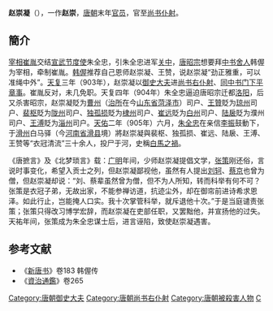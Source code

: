 '''赵崇凝'''（{{bd|9世纪|？|905年|catIdx=Z}}），一作'''赵崇'''，[[唐朝|唐朝]]末年[[官员|官员]]，官至[[尚书仆射|尚书仆射]]。

== 簡介 ==
[[宰相|宰相]][[崔胤|崔胤]]交结[[宣武节度使|宣武节度使]]朱全忠，引朱全忠进军[[关中地区|关中]]，[[唐昭宗|唐昭宗]]想要拜[[中书舍人|中书舍人]]韩偓为宰相，牵制崔胤。[[韩偓|韩偓]]推荐自己恩师赵崇凝、王赞，说赵崇凝“劲正雅重，可以准绳中外”。[[天复_(唐朝)|天复]]三年（903年），赵崇凝以[[御史大夫|御史大夫]]进[[尚书右仆射|尚书右仆射]]、[[同中书门下平章事|同中书门下平章事]]。崔胤反对，未几免职。天复四年（904年）朱全忠逼迫唐昭宗迁都[[洛阳|洛阳]]，后又杀害昭宗，赵崇凝貶为[[曹州|曹州]]（[[治所|治所]]在今[[山东省|山东省]][[菏泽市|菏泽市]]）司户、[[王贊_(唐朝)|王贊]]貶为[[琼州|琼州]]司户、[[裴枢|裴枢]]貶为[[陇州|陇州]]司户、[[独孤损|独孤损]]貶为[[棣州|棣州]]司户、[[崔远_(唐朝)|崔远]]貶为[[白州|白州]]司户、[[陆扆|陆扆]]貶为濮州司户、[[王溥_(唐朝)|王溥]]貶为[[淄州|淄州]]司户。[[天祐_(唐朝)|天佑]]二年（905年）六月，[[朱全忠|朱全忠]]在亲信[[李振_(五代)|李振]]鼓動下，于[[滑州|滑州]]白马驿（今[[河南省|河南省]][[滑县|滑县]]境）將赵崇凝與裴枢、独孤损、崔远、陆扆、王溥、王赞等“衣冠清流”三十余人，投尸于河，史稱[[白馬之禍|白馬之禍]]。

《唐摭言》及《北梦琐言》载：[[广明_(唐朝)|广明]]年间，少师赵崇凝提倡文学，[[张策_(五代)|张策]]刚还俗，言说时事变化，希望入贡士之列，但赵崇凝鄙视他，虽然有人提出[[刘轲|刘轲]]、[[蔡京_(唐朝)|蔡京]]也曾为僧，但赵崇凝却说：“刘、蔡辈虽然曾为僧，但不为人所知，转而科举有何不可？张策是衣冠子弟，无故出家，不能参禅访道，抗迹尘外，却在御帘前进诗希求恩泽。如此行止，岂能掩人口实。我十次掌管科举，就斥退他十次。”于是当庭谴责张策；张策只得改习博学宏辞，而赵崇凝在吏部任职，又罢黜他，并宣扬他的过失。天祐年间，张策成为朱全忠谋士后，进言诬陷，致使赵崇凝遇害。

{{start box}}
{{s-before|[[王摶|王摶]]}}
{{s-title|[[唐朝|唐朝]][[尚书右仆射|尚书右仆射]]|903年}}
{{s-after|[[裴枢|裴枢]]}}
{{end box}}

== 参考文献==
* 《[[新唐书|新唐书]]》卷183 韩偓传
* 《[[資治通鑑|資治通鑑]]》卷265
{{DEFAULTSORT:Z}}
[[Category:唐朝御史大夫|Category:唐朝御史大夫]]
[[Category:唐朝尚书右仆射|Category:唐朝尚书右仆射]]
[[Category:唐朝被殺害人物|Category:唐朝被殺害人物]]
[[Category:赵姓|C]]